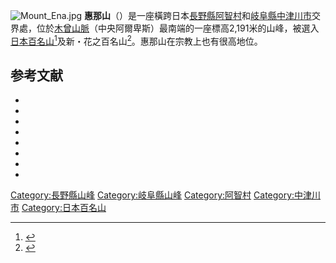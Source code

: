 [[File:Mount_Ena.jpg|thumb]]
'''惠那山'''（{{jpn|rm=enasan|j=恵那山|hg=えなさん}}）是一座橫跨日本[[長野縣|長野縣]][[阿智村|阿智村]]和[[岐阜縣|岐阜縣]][[中津川市|中津川市]]交界處，位於[[木曾山脈|木曾山脈]]（中央阿爾卑斯）最南端的一座標高2,191米的山峰，被選入[[日本百名山|日本百名山]]<ref name="fukada">{{Cite book|author=[[深田久弥|深田久弥]] |title=日本百名山 |publisher=[[朝日新聞社|朝日新聞社]] |isbn=4-02-260871-4 |pages=pp.283-286|date=1982年7月}}</ref>及新・花之百名山<ref name="hana">{{Cite book|author=田中澄江 |title=新・花の百名山 |publisher=[[文藝春秋|文藝春秋]] |pages=pp.214-217 |isbn=4-16-731304-9|date=1995年6月}}</ref>。惠那山在宗教上也有很高地位。

==参考文献==
{{Reflist}}
* {{Cite book|year= |month= |title=中央アルプスの山旅　地形・地質観察ガイド |publisher=[[飯田市美術博物館|飯田市美術博物館]] |pages= |isbn=}}
* {{Cite book|title=中央アルプスを歩く |series=フルカラー特選ガイド |author=津野祐次 |publisher=[[山と渓谷|山と溪谷社]] |pages=pp.65-69 |isbn=4635170748|date=2000年3月}}
* {{Cite book|title=中央アルプス 御嶽山・白山 |series=ヤマケイ アルペンガイド11 |publisher=山と溪谷社 |isbn=9784635013598 |pages=pp.88-92|date=2009年6月}}
* {{Cite book|title=東海・北陸の200秀山　下（東海・信州編） |publisher=[[中日新聞社|中日新聞社]] |isbn=9784806205999 |pages=pp.182-183|date=2009年10月}}
* {{Cite book|title=改訂版 岐阜県の山  |series=新・分県登山ガイド |publisher=山と溪谷社 |pages=pp.122-123 |isbn=9784635023702|date=2009年12月}}
* {{Cite book|title=改訂版 長野県の山  |series=新・分県登山ガイド |publisher=山と溪谷社 |pages=pp.130-131 |isbn=9784635023658|date=2010年1月}}
* {{Cite book|title=改訂新版　名古屋周辺の山 |publisher=山と溪谷社 |isbn=9784635180177 |pages=pp.180-183|date=2010年7月}}
* {{Cite book|title=木曽駒・空木岳 |series=山と高原地図 2011年版 |publisher=昭文社 |pages= |isbn=9784398757807|date=2011年3月}}
{{日本百名山}}
[[Category:長野縣山峰|Category:長野縣山峰]]
[[Category:岐阜縣山峰|Category:岐阜縣山峰]]
[[Category:阿智村|Category:阿智村]]
[[Category:中津川市|Category:中津川市]]
[[Category:日本百名山|Category:日本百名山]]